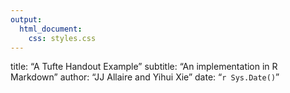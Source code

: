 ```yaml
---
output:
  html_document:
    css: styles.css
---
```


title: "A Tufte Handout Example"
subtitle: "An implementation in R Markdown"
author: "JJ Allaire and Yihui Xie"
date: "`r Sys.Date()`"